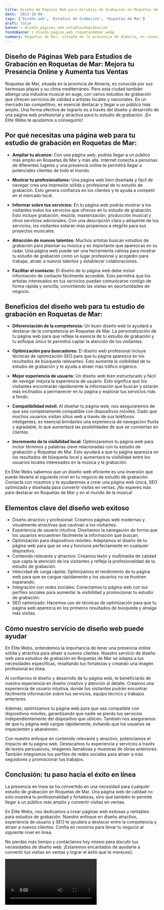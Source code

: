 ```yaml
---
title: Diseño de Páginas Web para Estudios de Grabación en Roquetas de Mar
date: '2023-10-04'
tags: ['Diseño web', 'Estudios de Grabación', 'Roquetas de Mar']
draft: false
banner : diseño_paginas_web_estudiosdegrabación
fondoBanner : diseño_pagina_web_roquetasdemar.webp
summary: Roquetas de Mar, situada en la provincia de Almería, es conocida por sus hermosas playas y su clima mediterráneo. Pero esta ciudad también alberga una industria musical en auge, con varios estudios de grabación que ofrecen servicios de calidad a artistas locales y nacionales. En un mercado tan competitivo, es esencial destacar y llegar a un público más amplio. Una forma efectiva de lograrlo es a través del diseño y desarrollo de una página web profesional y atractiva para tu estudio de grabación. ¡En Élite Webs te ayudamos a conseguirlo!
---
```


## Diseño de Páginas Web para Estudios de Grabación en Roquetas de Mar: Mejora tu Presencia Online y Aumenta tus Ventas

Roquetas de Mar, situada en la provincia de Almería, es conocida por sus hermosas playas y su clima mediterráneo. Pero esta ciudad también alberga una industria musical en auge, con varios estudios de grabación que ofrecen servicios de calidad a artistas locales y nacionales. En un mercado tan competitivo, es esencial destacar y llegar a un público más amplio. Una forma efectiva de lograrlo es a través del diseño y desarrollo de una página web profesional y atractiva para tu estudio de grabación. ¡En Élite Webs te ayudamos a conseguirlo!

## Por qué necesitas una página web para tu estudio de grabación en Roquetas de Mar:

- **Ampliar tu alcance:** Con una página web, podrás llegar a un público más amplio en Roquetas de Mar y más allá. Internet conecta a personas de diferentes lugares y una presencia online te permitirá llegar a potenciales clientes de todo el mundo.

- **Mostrar tu profesionalismo:** Una página web bien diseñada y fácil de navegar crea una impresión sólida y profesional de tu estudio de grabación. Esto genera confianza en los clientes y te ayuda a competir en el mercado local.

- **Informar sobre tus servicios:** En tu página web podrás mostrar a los visitantes todos los servicios que ofreces en tu estudio de grabación. Esto incluye grabación, mezcla, masterización, producción musical y otros servicios adicionales. Con una descripción clara y atrayente de tus servicios, los visitantes estarán más propensos a elegirte para sus proyectos musicales.

- **Atracción de nuevos talentos:** Muchos artistas buscan estudios de grabación para plasmar su música y es importante que aparezcas en su radar. Una página web puede ser una herramienta valiosa para mostrar tu estudio de grabación como un lugar profesional y acogedor para trabajar, atraer a nuevos talentos y establecer colaboraciones.

- **Facilitar el contacto:** El diseño de tu página web debe incluir información de contacto fácilmente accesible. Esto permitirá que los artistas interesados en tus servicios puedan comunicarse contigo de forma rápida y sencilla, convirtiendo las visitas en oportunidades de negocio.

## Beneficios del diseño web para tu estudio de grabación en Roquetas de Mar:

- **Diferenciación de la competencia:** Un buen diseño web te ayudará a destacar de la competencia en Roquetas de Mar. La personalización de tu página web para que refleje la esencia de tu estudio de grabación y tu enfoque único te permitirá captar la atención de los visitantes.

- **Optimización para buscadores:** El diseño web profesional incluye técnicas de optimización SEO para que tu página aparezca en los resultados de búsqueda relevantes. Esto aumenta la visibilidad de tu estudio de grabación y te ayuda a atraer más tráfico orgánico.

- **Mejor experiencia de usuario:** Un diseño web bien estructurado y fácil de navegar mejora la experiencia de usuario. Esto significa que los visitantes encontrarán rápidamente la información que buscan y estarán más inclinados a permanecer en tu página y explorar tus servicios más a fondo.

- **Compatibilidad móvil:** Al diseñar tu página web, nos aseguraremos de que sea completamente compatible con dispositivos móviles. Dado que muchos usuarios visitan sitios web a través de sus teléfonos inteligentes, es esencial brindarles una experiencia de navegación fluida y agradable, lo que aumentará las posibilidades de que se conviertan en clientes.

- **Incremento de la visibilidad local:** Optimizaremos tu página web para incluir términos y palabras clave relacionadas con tu estudio de grabación y Roquetas de Mar. Esto ayudará a que tu página aparezca en los resultados de búsqueda local y aumentará tu visibilidad entre los usuarios locales interesados en la música y la grabación.

En Élite Webs sabemos que un diseño web eficiente es una inversión que puede llevarte al siguiente nivel en tu negocio de estudio de grabación. Contacta con nosotros y te ayudaremos a crear una página web única, SEO optimizada y diseñada para convertir visitas en ventas. ¡No esperes más para destacar en Roquetas de Mar y en el mundo de la música!

<GifSeo />

<Cta />

## Elementos clave del diseño web exitoso

- Diseño atractivo y profesional: Creamos páginas web modernas y visualmente atractivas que cautivan a los visitantes.
- Experiencia de usuario intuitiva: Diseñamos la navegación de forma que los usuarios encuentren fácilmente la información que buscan.
- Optimización para dispositivos móviles: Adaptamos el diseño de tu página web para que se vea y funcione perfectamente en cualquier dispositivo.
- Contenido relevante y atractivo: Creamos texto y multimedia de calidad que capta la atención de los visitantes y refleja la profesionalidad de tu estudio de grabación.
- Velocidad de carga rápida: Optimizamos el rendimiento de tu página web para que se cargue rápidamente y los usuarios no se frustren esperando.
- Integración con redes sociales: Conectamos tu página web con tus perfiles sociales para aumentar la visibilidad y promocionar tu estudio de grabación.
- SEO optimizado: Hacemos uso de técnicas de optimización para que tu página web aparezca en los primeros resultados de búsqueda y atraiga más visitas.

## Cómo nuestro servicio de diseño web puede ayudar

En Élite Webs, entendemos la importancia de tener una presencia online sólida y atractiva para atraer a nuevos clientes. Nuestro servicio de diseño web para estudios de grabación en Roquetas de Mar se adapta a tus necesidades específicas, resaltando tus fortalezas y creando una imagen profesional en línea.

Al confiarnos el diseño y desarrollo de tu página web, te beneficiarás de nuestra experiencia en diseño creativo y atención al detalle. Creamos una experiencia de usuario intuitiva, donde tus visitantes podrán encontrar fácilmente información sobre tus servicios, equipo técnico y trabajos anteriores.

Además, optimizamos tu página web para que sea compatible con dispositivos móviles, garantizando que nadie se pierda tus servicios independientemente del dispositivo que utilicen. También nos aseguramos de que tu página web cargue rápidamente, evitando que los usuarios se impacienten y abandonen.

Con nuestro enfoque en contenido relevante y atractivo, potenciamos el impacto de tu página web. Destacamos tu experiencia y servicios a través de textos persuasivos, imágenes llamativas y muestras de obras anteriores. También integramos tus perfiles de redes sociales para atraer a más seguidores y promocionar tus trabajos.

## Conclusión: tu paso hacia el éxito en línea

La presencia en línea se ha convertido en una necesidad para cualquier estudio de grabación en Roquetas de Mar. Una página web de calidad no solo muestra tu profesionalidad y fortalezas, sino que también te permite llegar a un público más amplio y convertir visitas en ventas.

En Élite Webs, nos dedicamos a crear páginas web exitosas y rentables para estudios de grabación. Nuestro enfoque en diseño atractivo, experiencia de usuario y SEO te ayudará a destacar entre la competencia y atraer a nuevos clientes. Confía en nosotros para llevar tu negocio al siguiente nivel en línea.

No pierdas más tiempo y contáctanos hoy mismo para discutir tus necesidades de diseño web. ¡Estaremos encantados de ayudarte a convertir tus visitas en ventas y lograr el éxito que te mereces!¡

<Video />

<CtaBot job='Estudios de Grabación' city='Roquetas de Mar'/>

<Gmaps query='Roquetas de Mar+españa+maps' />